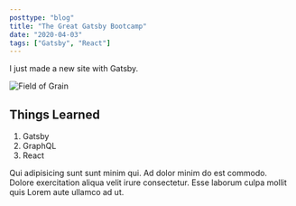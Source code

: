 ```yaml
---
posttype: "blog"
title: "The Great Gatsby Bootcamp"
date: "2020-04-03"
tags: ["Gatsby", "React"]
---
```


I just made a new site with Gatsby.

![Field of Grain](./grain.jpg)

## Things Learned

1. Gatsby
2. GraphQL
3. React

Qui adipisicing sunt sunt minim qui. Ad dolor minim do est commodo. Dolore exercitation aliqua velit irure consectetur. Esse laborum culpa mollit quis Lorem aute ullamco ad ut.
